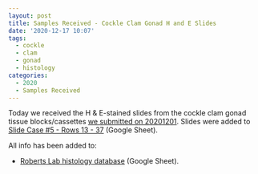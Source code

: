```yaml
---
layout: post
title: Samples Received - Cockle Clam Gonad H and E Slides
date: '2020-12-17 10:07'
tags:
  - cockle
  - clam
  - gonad
  - histology
categories:
  - 2020
  - Samples Received
---
```

Today we received the H & E-stained slides from the cockle clam gonad tissue blocks/cassettes [we submitted on 20201201](https://robertslab.github.io/sams-notebook/2020/12/01/Samples-Submitted-Cockle-Clam-Gonad-Histology-Cassettes-for-H-and-E.html). Slides were added to [Slide Case #5 - Rows 13 - 37](http://b.link/srlab-histology-db) (Google Sheet).

All info has been added to:

- [Roberts Lab histology database](http://b.link/srlab-histology-db) (Google Sheet).

